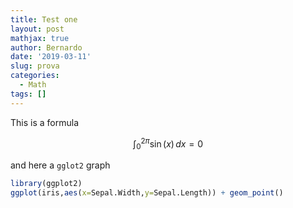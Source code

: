 ```yaml
---
title: Test one
layout: post
mathjax: true
author: Bernardo
date: '2019-03-11'
slug: prova
categories:
  - Math
tags: []
---
```

This is a formula

$$\int_{0}^{2\pi} \sin(x) \, dx = 0$$

and here a `gglot2` graph

```r
library(ggplot2)
ggplot(iris,aes(x=Sepal.Width,y=Sepal.Length)) + geom_point()
```